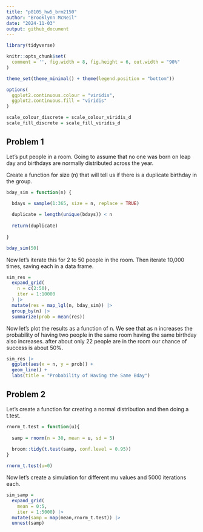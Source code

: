 ```yaml
---
title: "p8105_hw5_brm2150"
author: "Brooklynn McNeil"
date: "2024-11-03"
output: github_document
---
```


```r
library(tidyverse)

knitr::opts_chunk$set(
  comment = '', fig.width = 8, fig.height = 6, out.width = "90%"
)

theme_set(theme_minimal() + theme(legend.position = "bottom"))

options(
  ggplot2.continuous.colour = "viridis",
  ggplot2.continuous.fill = "viridis"
)

scale_colour_discrete = scale_colour_viridis_d
scale_fill_discrete = scale_fill_viridis_d
```

## Problem 1

Let's put people in a room. Going to assume that no one was born on leap day and birthdays are normally distributed across the year.

Create a function for size (n) that will tell us if there is a duplicate birthday in the group.
```r
bday_sim = function(n) {
  
  bdays = sample(1:365, size = n, replace = TRUE)

  duplicate = length(unique(bdays)) < n
  
  return(duplicate)
  
}

bday_sim(50)
```

Now let's iterate this for 2 to 50 people in the room. Then iterate 10,000 times, saving each in a data frame. 
```r
sim_res = 
  expand_grid(
    n = c(2:50),
    iter = 1:10000
  ) |>
  mutate(res = map_lgl(n, bday_sim)) |>
  group_by(n) |>
  summarize(prob = mean(res))
```

Now let's plot the results as a function of n. We see that as n increases the probability of having two people in the same room having the same birthday also increases. after about only 22 people are in the room our chance of success is about 50%.
```r
sim_res |>
  ggplot(aes(x = n, y = prob)) +
  geom_line() +
  labs(title = "Probability of Having the Same Bday")
```


## Problem 2

Let's create a function for creating a normal distribution and then doing a t.test.
```r
rnorm_t.test = function(u){
  
  samp = rnorm(n = 30, mean = u, sd = 5)
  
  broom::tidy(t.test(samp, conf.level = 0.95))
}

rnorm_t.test(u=0)
```

Now let's create a simulation for different mu values and 5000 iterations each.
```r
sim_samp = 
  expand_grid(
    mean = 0:5,
    iter = 1:5000) |>
  mutate(samp = map(mean,rnorm_t.test)) |>
  unnest(samp)

```

